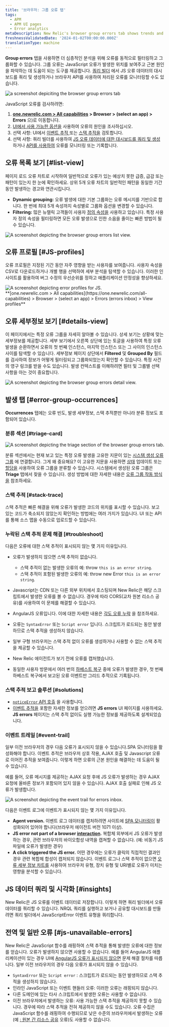 ```yaml
---
title: '브라우저: 그룹 오류 탭'
tags:
  - APM
  - APM UI pages
  - Error analytics
metaDescription: New Relic's browser group errors tab shows trends and anomalies that help you compare and troubleshoot error events.
freshnessValidatedDate: '2024-01-02T00:00:00.000Z'
translationType: machine
---
```


<DNT>**Group errors**</DNT> 탭을 사용하면 더 심층적인 분석을 위해 오류를 동적으로 필터링하고 그룹화할 수 있습니다. 그룹 오류는 JavaScript 오류가 발생한 위치를 보여주고 근본 원인을 파악하는 데 도움이 되는 도구를 제공합니다. [쿼리 빌더](/docs/query-your-data/explore-query-data/query-builder/introduction-query-builder) 에서 JS 오류 데이터의 대시보드를 쿼리 및 생성하거나 브라우저 API를 사용하여 처리된 오류를 모니터링할 수도 있습니다.

<img title="browser group errors tab " alt="a screenshot depiciting the browser group errors tab" src="/images/errors-inbox_screenshot-full_browser-group-errors-tab.webp" />

JavaScript 오류를 검사하려면:

1. <DNT>**[one.newrelic.com &gt; All capabilities](https://one.newrelic.com/all-capabilities) &gt; Browser &gt; (select an app) &gt; Errors**</DNT> 으)로 이동합니다.
2. [UI에서 사용 가능한 옵션을](#ui-features) 사용하여 오류의 원인을 조사하십시오.
3. 선택 사항: UI에서 [이벤트 추적 ](#event-trail)또는 [스택 추적을](#stack-trace) 검토합니다.
4. 선택 사항: 쿼리 빌더를 사용하여 [JS 오류 데이터에 대한 대시보드를 쿼리 및 생성](#insights) 하거나 [API를 사용하여](#api-logs) 오류를 모니터링 또는 기록합니다.

## 오류 목록 보기 [#list-view]

페이지 로드 오류 차트로 시작하여 일반적으로 오류가 있는 예상치 못한 급증, 급감 또는 패턴이 있는지 한 눈에 확인하세요. 상위 5개 오류 차트의 일반적인 패턴을 동일한 기간 동안 발생하는 경고와 연관시킵니다.

* <DNT>**Dynamic grouping:**</DNT> 오류 발생에 대한 기본 그룹화는 오류 메시지를 기반으로 합니다. 한 번에 최대 5개 속성까지 속성별로 그룹화 옵션을 변경할 수 있습니다.
* <DNT>**Filtering:**</DNT> 많은 뉴렐릭 고객들이 사용자 [정의 속성을](/docs/data-apis/custom-data/custom-events/collect-custom-attributes/#enabling-custom) 사용하고 있습니다. 특정 사용자 정의 속성을 필터링하면 모든 오류 발생으로 인한 소음을 줄이는 빠른 방법이 될 수 있습니다.

<img title="browser group errors list view" alt="A screenshot depicting the browser group errors list view. " src="/images/errors-inbox_screenshot-full_browser-errors-list-view.webp" />

## 오류 프로필 [#JS-profiles]

오류 프로필은 지정된 기간 동안 자주 영향을 받는 사용자를 보여줍니다. 사용자 속성을 CSV로 다운로드하거나 개별 행을 선택하여 세부 분석을 탐색할 수 있습니다. 이러한 인사이트를 활용하여 버그 수정의 우선순위를 정하고 애플리케이션 안정성을 향상하세요.

<img title="JS error profiles" alt="A screenshot depicting error profiles for JS." src="/images/errors-inbox_screenshot-crop_browser-error-profiles.webp" />

<figcaption>
  <DNT>
    **[one.newrelic.com &gt; All capabilities](https://one.newrelic.com/all-capabilities) &gt; Browser &gt; (select an app) &gt; Errors (errors inbox) &gt; View profiles**
  </DNT>
</figcaption>

## 오류 세부정보 보기 [#details-view]

이 페이지에서는 특정 오류 그룹을 자세히 알아볼 수 있습니다. 상세 보기는 상황에 맞는 세부정보를 제공합니다. 세부 보기에서 오른쪽 상단에 있는 토글을 사용하여 특정 오류 발생을 순환하면서 오류의 첫 번째 인스턴스, 마지막 인스턴스 또는 그 사이의 인스턴스 사이를 탐색할 수 있습니다. 세부정보 페이지 상단에서 <DNT>**Filtered**</DNT> 및 <DNT>**Grouped By**</DNT> 필드를 검사하여 정보가 어떻게 필터링되고 그룹화되었는지 확인할 수 있습니다. 특정 사건의 영구 링크를 받을 수도 있습니다. 발생 컨텍스트를 이해하려면 필터 및 그룹별 선택 사항을 아는 것이 중요합니다.

<img title="browser errors details view" alt="A screenshot depicting the browser group errors detail view. " src="/images/errors-inbox_screenshot-crop_browser-errors-details-view.webp" />

## 발생 탭 [#error-group-occurrences]

<DNT>**Occurrences**</DNT> 탭에는 오류 빈도, 발생 세부정보, 스택 추적뿐만 아니라 분류 정보도 포함되어 있습니다.

### 분류 섹션 [#triage-card]

<img title="errors inbox triage" alt="A screenshot depicting the triage section of the browser group errors tab." src="/images/errors-inbox_screenshot-crop_errors-inbox-triage-section.webp" />

분류 섹션에서는 현재 보고 있는 특정 오류 발생을 고유한 지문이 있는 [시스템 생성 오류 그룹](/docs/errors-inbox/errors-inbox/#groups) 에 연결합니다. 그게 왜 중요해요? 이 고유한 지문을 사용하면 [상태](/docs/errors-inbox/errors-inbox/#status) 업데이트 또는 [할당을](/docs/errors-inbox/errors-inbox/#assign) 사용하여 오류 그룹을 분류할 수 있습니다. 시스템에서 생성된 오류 그룹은 <DNT>**Triage**</DNT> 탭에서 찾을 수 있습니다. 생성 방법에 대한 자세한 내용은 [오류 그룹 작동 방식을](/docs/errors-inbox/errors-inbox/#how-groups-work) 참조하세요.

### 스택 추적 [#stack-trace]

스택 추적은 빠른 해결을 위해 오류가 발생한 코드의 위치를 표시할 수 있습니다. 보고 있는 코드가 축소되지 않았는지 확인하는 방법에는 여러 가지가 있습니다. UI 또는 API를 통해 소스 맵을 수동으로 업로드할 수 있습니다.

### 누락된 스택 추적 문제 해결 [#troubleshoot]

다음은 오류에 대한 스택 추적이 표시되지 않는 몇 가지 이유입니다.

* 오류가 발생하지 않으면 스택 추적이 없습니다.

  * 스택 추적이 없는 발생한 오류의 예: throw `this is an error string`.
  * 스택 추적이 포함된 발생한 오류의 예: throw new Error `this is an error string`.

* Javascript는 CDN 또는 다른 외부 위치에서 호스팅되며 New Relic은 해당 스크립트에서 발생한 오류를 볼 수 없습니다. 경우에 따라 CORS(교차 원본 리소스 공유)를 사용하여 이 문제를 해결할 수 있습니다.

* AngularJS 오류입니다. 이에 대한 자세한 내용은 [각도 오류 누락](/docs/browser/new-relic-browser/troubleshooting/angularjs-errors-do-not-appear) 을 참조하세요.

* 오류는 `SyntaxError` 또는 `Script error` 입니다. 스크립트가 로드되는 동안 발생하므로 스택 추적을 생성하지 않습니다.

* 일부 구형 브라우저는 스택 추적 없이 오류를 생성하거나 사용할 수 없는 스택 추적을 제공할 수 있습니다.

* New Relic 에이전트가 보기 전에 오류를 캡처했습니다.

* 동일한 사용자 방문에서 여러 번의 [하베스트 복구](/docs/new-relic-solutions/get-started/glossary/#harvest-cycle) 중에 오류가 발생한 경우, 첫 번째 하베스트 복구에서 보고된 오류 이벤트만 그리드 추적으로 기록됩니다.

### 스택 추적 보고 솔루션 [#solutions]

* [`noticeError` API 호출](/docs/browser/new-relic-browser/browser-agent-spa-api/notice-error) 을 사용합니다.
* [이벤트 추적을](#event-trail) 포함한 자세한 정보를 얻으려면 <DNT>**JS errors**</DNT> UI 페이지를 사용하세요. <DNT>**JS errors**</DNT> 페이지는 스택 추적 없이도 실행 가능한 정보를 제공하도록 설계되었습니다.

### 이벤트 트레일 [#event-trail]

일부 이전 브라우저의 경우 다음 오류가 표시되지 않을 수 있습니다.SPA 모니터링을 활성화해야 합니다. 이벤트 추적은 브라우저 상호 작용, AJAX 호출 및 Javascript 오류로 이어진 추적을 보여줍니다. 이렇게 하면 오류의 근본 원인을 해결하는 데 도움이 될 수 있습니다.

예를 들어, 오류 메시지를 제공하는 AJAX 요청 후에 JS 오류가 발생하는 경우 AJAX 요청에 올바른 정보가 포함되어 있지 않을 수 있습니다. AJAX 호출 실패로 인해 JS 오류가 발생합니다.

<img title="event trail errors inbox" alt="A screenshot depicting the event trail for errors inbox. " src="/images/errors-inbox_screenshot-crop_event-trail-for-errors-inbox.webp" />

다음은 이벤트 로그에 이벤트가 표시되지 않는 몇 가지 이유입니다.

* <DNT>**Agent version.**</DNT> 이벤트 로그 데이터를 캡처하려면 사이트에 [SPA 모니터링이](/docs/browser/single-page-app-monitoring/get-started/install-single-page-app-monitoring-new-relic-browser) 활성화되어 있어야 합니다(브라우저 에이전트 버전 1071 이상).
* <DNT>**JS error not part of a browser [interaction](/docs/using-new-relic/welcome-new-relic/getting-started/glossary#interaction).**</DNT> 복합체 외부에서 JS 오류가 발생하는 경우, 관련 브라우저의 바이오합성 내역을 캡쳐할 수 없습니다. (예: 비동기 JS 파일에 오류가 발생한 경우)
* <DNT>**A click triggered the JS error.**</DNT> 어떤 경우에는 오류가 클릭의 직접적인 결과인 경우 관련 복합체 합성이 캡처되지 않습니다. 이벤트 로그나 스택 추적이 없으면 [오류 세부 정보 차트를](#error-details) 사용하여 브라우저 유형, 장치 유형 및 URI별로 오류가 미치는 영향을 분석할 수 있습니다.

## JS 데이터 쿼리 및 시각화 [#insights]

New Relic은 JS 오류를 이벤트 데이터로 저장합니다. 이렇게 하면 쿼리 빌더에서 오류 데이터를 쿼리할 수 있습니다. NRQL 쿼리를 실행하고 보거나 공유할 대시보드를 만들려면 쿼리 빌더에서 JavaScriptError 이벤트 유형을 쿼리합니다.

## 전역 및 일반 오류 [#js-unavailable-errors]

New Relic은 JavaScript 함수를 래핑하여 스택 추적을 통해 발생한 오류에 대한 정보를 얻습니다. 오류가 발생하지 않으면 사용할 수 없습니다. 예를 들어 AngularJS 애플리케이션이 있는 경우 UI에 [AngularJS 오류가 표시되지 않으면](/docs/browser/new-relic-browser/troubleshooting/angularjs-errors-do-not-appear) 문제 해결 절차를 따릅니다. 일부 이전 브라우저의 경우 다음 오류가 표시되지 않을 수 있습니다.

* `SyntaxError` 또는 `Script error` : 스크립트가 로드되는 동안 발생하므로 스택 추적을 생성하지 않습니다.
* 인라인 JavaScript 또는 이벤트 핸들러 오류: 이러한 오류는 래핑되지 않습니다.
* 다른 도메인에 있는 타사 스크립트에서 발생한 오류는 사용할 수 없습니다.
* 이전 브라우저에서 발생하는 오류: 사용 가능한 스택 추적을 제공하지 못할 수 있습니다. 경우에 따라 스택 추적을 전혀 제공하지 않을 수도 있습니다. 오류 수집은 JavaScript 함수를 래핑하여 수행되므로 낮은 수준의 브라우저에서 발생하는 오류(예 [: 원본 간 리소스 공유](http://en.wikipedia.org/wiki/Cross-origin_resource_sharing) 오류)도 사용할 수 없습니다.